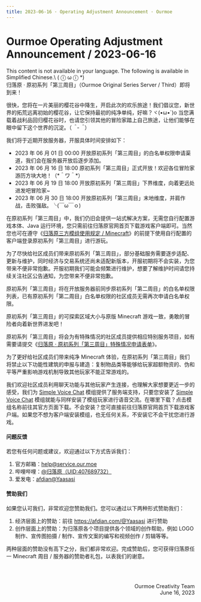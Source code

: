 ```yaml
---
title: 2023-06-16 · Operating Adjustment Announcement · Ourmoe
---
```




# Ourmoe Operating Adjustment Announcement / 2023-06-16

<Callout type="error" emoji="️🚫">
  This content is not available in your language. The following is available in Simplified Chinese.\
   ( ⓛ ω ⓛ &#42;)
</Callout>

<br />
归落原 · 原初系列「第三周目」（Ourmoe Original Series Server / Third）即将到来！

很快，您将在一片美丽的樱花谷中降生，开启此次的欢乐旅途！我们倡议您，新世界的拓荒远离初始的樱花谷，让它保持最初的纯净单纯，好嘛？ヾ(•ω•`)o 当您满载着战利品回归樱花谷时，也请您引领其他的冒险家踏上自己旅途，让他们能够在眼中留下这个世界的沉淀。（*＾-＾*）

我们将于近期开放服务器，开服具体时间安排如下：

- 2023 年 06 月 01 日 00:00 开放原初系列「第三周目」的白名单权限申请渠道，我们会在服务器开放后逐步添加。
- 2023 年 06 月 16 日 18:00 原初系列「第三周目」正式开放！欢迎各位冒险家游历方块大地！（&#42;＾ワ＾&#42;）
- 2023 年 06 月 19 日 18:00 开放原初系列「第三周目」下界维度，向着更远处进发吧冒险家~
- 2023 年 06 月 30 日 18:00 开放原初系列「第三周目」末地维度，并肩作战，击败强敌。╰(￣ω￣ｏ)

在原初系列「第三周目」中，我们仍旧会提供一站式解决方案，无需您自行配置游戏本体、Java 运行环境，您只需前往归落原官网首页下载游戏客户端即可。当然您也可在遵守《[归落原三方模组使用规定 / Minecraft](../../docs/rules/allowed_modifications)》的前提下使用自行配置的客户端登录原初系列「第三周目」进行游玩。

为了尽快给社区成员们带来原初系列「第三周目」，部分基础服务需要逐步适配、更新与维护，同时经济与交易系统还尚未适配新版本，开服初期将不会实装，为您带来不便非常抱歉。开服初期我们可能会频繁进行维护，想要了解维护时间请您持续关注社区公告通知，为您带来不便非常抱歉。

原初系列「第三周目」将在开放服务器前同步原初系列「第二周目」的白名单权限列表，已有原初系列「第二周目」白名单权限的社区成员无需再次申请白名单权限。

原初系列「第三周目」的可探索区域大小与原版 Minecraft 游戏一致，勇敢的冒险者向着新世界进发吧！

原初系列「第三周目」将会为有特殊情况的社区成员提供相应特别服务项目，如有需要请提交《[归落原 · 原初系列「第三周目」特殊情况申请表单](https://shimo.im/forms/1d3aMgO15JClba3g/fill?channel=Spark-Project)》。

为了更好给社区成员们带来纯净 Minecraft 体验，在原初系列「第三周目」我们将禁止以下功能性建筑的申报与建造：复制物品类等能够给玩家超额物资的、伪和平等严重影响游戏机制导致其他玩家不能正常游戏的。

我们欢迎社区成员利用聊天功能与其他玩家产生连接，也理解大家想要更近一步的感受，我们为 [Simple Voice Chat](https://modrinth.com/plugin/simple-voice-chat) 模组提供了服务端支持，只要您安装了 [Simple Voice Chat](https://modrinth.com/plugin/simple-voice-chat) 模组就能与同样安装了模组玩家进行语音交流。在哪里下载？点击模组名称前往其官方页面下载。不会安装？您可直接前往归落原官网首页下载游戏客户端。如果您不想为客户端安装模组，也无任何关系，不安装它不会干扰您进行游戏。


#### 问题反馈

若您有任何问题或建议，欢迎通过以下方式告诉我们：

1. 官方邮箱：help@service.our.moe
2. 哔哩哔哩：[@归落原（UID:407689732）](https://space.bilibili.com/407689732)
3. 爱发电：[afdian@Yaasasi](https://afdian.com/@Yaasasi)


#### 赞助我们

如果您认可我们，非常欢迎您赞助我们。您可以通过以下两种形式赞助我们：

1. 经济层面上的赞助：前往 https://afdian.com/@Yaasasi 进行赞助
2. 创作层面上的赞助：为归落原各个项目提供各个领域的创作帮助，例如 LOGO 制作、宣传图拍摄 / 制作、宣传文案的编写和视频创作 / 剪辑等等。

两种层面的赞助没有高下之分，我们都非常欢迎。完成赞助后，您可获得归落原任一 Minecraft 周目 / 服务器的赞助者礼包，以表我们的谢意。


<br /><br /><p align="right">Ourmoe Creativity Team<br />June 16, 2023</p>